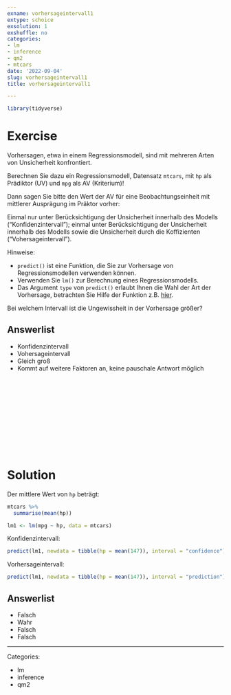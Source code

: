 ```yaml
---
exname: vorhersageintervall1
extype: schoice
exsolution: 1
exshuffle: no
categories:
- lm
- inference
- qm2
- mtcars
date: '2022-09-04'
slug: vorhersageintervall1
title: vorhersageintervall1

---
```




```r
library(tidyverse)
```


# Exercise


Vorhersagen, etwa in einem Regressionsmodell,
sind mit mehreren Arten von Unsicherheit konfrontiert.

Berechnen Sie dazu ein Regressionsmodell, Datensatz `mtcars`,
mit `hp` als Prädiktor (UV) und `mpg` als AV (Kriterium)!

Dann sagen Sie bitte den Wert der AV für eine Beobachtungseinheit mit mittlerer Ausprägung im Präktor vorher:

Einmal nur unter Berücksichtigung der Unsicherheit innerhalb des Modells ("Konfidenzintervall"); 
einmal unter Berücksichtigung der Unsicherheit innerhalb des Modells sowie die Unsicherheit durch die Koffizienten ("Vohersageintervall").


Hinweise:

- `predict()` ist eine Funktion, die Sie zur Vorhersage von Regressionsmodellen verwenden können.
- Verwenden Sie `lm()` zur Berechnung eines Regressionsmodells.
- Das Argument `type` von `predict()` erlaubt Ihnen die Wahl der Art der Vorhersage, betrachten Sie Hilfe der Funktion z.B. [hier](https://www.rdocumentation.org/packages/stats/versions/3.6.2/topics/predict.lm).




Bei welchem Intervall ist die Ungewissheit in der Vorhersage größer?



Answerlist
----------
* Konfidenzintervall
* Vohersageintervall
* Gleich groß
* Kommt auf weitere Faktoren an, keine pauschale Antwort möglich





</br>
</br>
</br>
</br>
</br>
</br>
</br>
</br>
</br>
</br>

# Solution

Der mittlere Wert von `hp` beträgt:

```r
mtcars %>% 
  summarise(mean(hp))
```


```r
lm1 <- lm(mpg ~ hp, data = mtcars)
```

Konfidenzintervall:

```r
predict(lm1, newdata = tibble(hp = mean(147)), interval = "confidence")
```


Vorhersageintervall:

```r
predict(lm1, newdata = tibble(hp = mean(147)), interval = "prediction")
```


Answerlist
----------


* Falsch
* Wahr
* Falsch
* Falsch





---

Categories: 

- lm
- inference
- qm2

